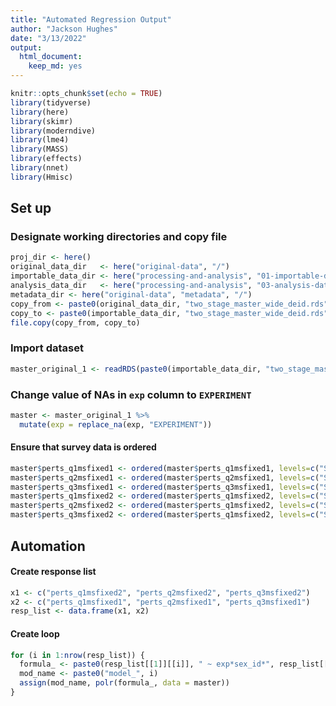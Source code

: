 ```yaml
---
title: "Automated Regression Output"
author: "Jackson Hughes"
date: "3/13/2022"
output: 
  html_document:
    keep_md: yes
---
```


```r
knitr::opts_chunk$set(echo = TRUE)
library(tidyverse)
library(here)
library(skimr)
library(moderndive)
library(lme4)
library(MASS)
library(effects)
library(nnet)
library(Hmisc)
```

## Set up

### Designate working directories and copy file

```r
proj_dir <- here()
original_data_dir   <- here("original-data", "/")
importable_data_dir <- here("processing-and-analysis", "01-importable-data", "/")
analysis_data_dir   <- here("processing-and-analysis", "03-analysis-data", "/")
metadata_dir <- here("original-data", "metadata", "/")
copy_from <- paste0(original_data_dir, "two_stage_master_wide_deid.rds")
copy_to <- paste0(importable_data_dir, "two_stage_master_wide_deid.rds")
file.copy(copy_from, copy_to)
```

### Import dataset

```r
master_original_1 <- readRDS(paste0(importable_data_dir, "two_stage_master_wide_deid.rds"))
```

### Change value of NAs in `exp` column to `EXPERIMENT`

```r
master <- master_original_1 %>% 
  mutate(exp = replace_na(exp, "EXPERIMENT"))
```

#### Ensure that survey data is ordered

```r
master$perts_q1msfixed1 <- ordered(master$perts_q1msfixed1, levels=c("Strongly Disagree", "Disagree", "Somewhat Disagree", "Somewhat Agree", "Agree", "Strongly Agree"))
master$perts_q2msfixed1 <- ordered(master$perts_q2msfixed1, levels=c("Strongly Disagree", "Disagree", "Somewhat Disagree", "Somewhat Agree", "Agree", "Strongly Agree"))
master$perts_q3msfixed1 <- ordered(master$perts_q3msfixed1, levels=c("Strongly Disagree", "Disagree", "Somewhat Disagree", "Somewhat Agree", "Agree", "Strongly Agree"))
master$perts_q1msfixed2 <- ordered(master$perts_q1msfixed2, levels=c("Strongly Disagree", "Disagree", "Somewhat Disagree", "Somewhat Agree", "Agree", "Strongly Agree"))
master$perts_q2msfixed2 <- ordered(master$perts_q1msfixed2, levels=c("Strongly Disagree", "Disagree", "Somewhat Disagree", "Somewhat Agree", "Agree", "Strongly Agree"))
master$perts_q3msfixed2 <- ordered(master$perts_q1msfixed2, levels=c("Strongly Disagree", "Disagree", "Somewhat Disagree", "Somewhat Agree", "Agree", "Strongly Agree"))
```

## Automation

#### Create response list

```r
x1 <- c("perts_q1msfixed2", "perts_q2msfixed2", "perts_q3msfixed2")
x2 <- c("perts_q1msfixed1", "perts_q2msfixed1", "perts_q3msfixed1")
resp_list <- data.frame(x1, x2)
```

#### Create loop

```r
for (i in 1:nrow(resp_list)) {
  formula_ <- paste0(resp_list[[1]][[i]], " ~ exp*sex_id*", resp_list[[2]][[i]], " + exp*sex_id + exp*", resp_list[[2]][[i]], " + sex_id*", resp_list[[2]][[i]], " + exp + sex_id + ", resp_list[[2]][[i]], " + satm + satv + hs_gpa + aleksikc_score")
  mod_name <- paste0("model_", i)
  assign(mod_name, polr(formula_, data = master))
}
```

